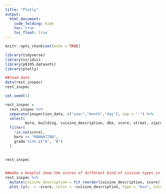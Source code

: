 ```yaml
---
title: "Plotly"
output: 
  html_document:
    code_folding: hide
    toc: true
    toc_float: true
---
```


```r
knitr::opts_chunk$set(echo = TRUE)
```

```r
library(tidyverse)
library(viridis)
library(p8105.datasets)
library(plotly)

```

```r
##load data
data(rest_inspec)
rest_inspec

```

```r
set.seed(1)

rest_inspec = 
  rest_inspec %>%
  separate(inspection_date, c("year","month","day"), sep = "-") %>%
  select(
         boro, building, cuisine_description, dba, score, street, zipcode, grade, year) %>%
  filter(
    !is.na(score),
    boro == "MANHATTAN",
    grade %in% c("A", "B")
  ) 
  

rest_inspec
  
```

```r
##make a boxplot show the scores of different kind of cuisine types in manhattan
rest_inspec %>%
  mutate(cuisine_description = fct_reorder(cuisine_description, score)) %>%
  plot_ly(y  = ~score, color = ~cuisine_description, type = "box", colors = "Set2")

```

